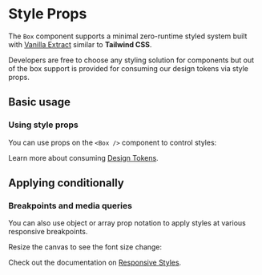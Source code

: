 
# Style Props

The `Box` component supports a minimal zero-runtime styled system built with [Vanilla Extract](https://vanilla-extract.style/) similar to **Tailwind CSS**.

Developers are free to choose any styling solution for components but out of the box support is provided for consuming our design tokens via style props.

## Basic usage

### Using style props

You can use props on the `<Box />` component to control styles:

<ax-demo name="styles-prop-usage" />

Learn more about consuming [Design Tokens](/styled-system/theme/).

## Applying conditionally

### Breakpoints and media queries

You can also use object or array prop notation to apply styles at various responsive breakpoints.

<Callout>Resize the canvas to see the font size change:</Callout>

<ax-demo
  iframe="/styled-system/index-demo/"
  height="150"
  name="styles-sx/responsive-usage"
/>

Check out the documentation on [Responsive Styles](/styled-system/responsive-styles/).
